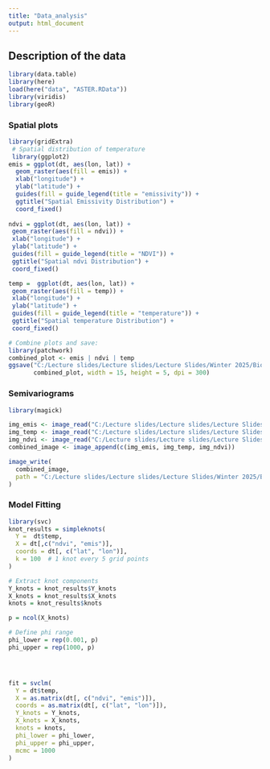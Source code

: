 ```yaml
---
title: "Data_analysis"
output: html_document
---
```



## Description of the data

```r
library(data.table)
library(here)
load(here("data", "ASTER.RData"))
library(viridis)
library(geoR)
```

### Spatial plots
```r
library(gridExtra) 
 # Spatial distribution of temperature
 library(ggplot2)
emis = ggplot(dt, aes(lon, lat)) +
  geom_raster(aes(fill = emis)) +
  xlab("longitude") +
  ylab("latitude") +
  guides(fill = guide_legend(title = "emissivity")) +
  ggtitle("Spatial Emissivity Distribution") +
  coord_fixed()
 
ndvi = ggplot(dt, aes(lon, lat)) +
 geom_raster(aes(fill = ndvi)) +
 xlab("longitude") +
 ylab("latitude") +
 guides(fill = guide_legend(title = "NDVI")) +
 ggtitle("Spatial ndvi Distribution") +
 coord_fixed()

temp =  ggplot(dt, aes(lon, lat)) +
 geom_raster(aes(fill = temp)) +
 xlab("longitude") +
 ylab("latitude") +
 guides(fill = guide_legend(title = "temperature")) +
 ggtitle("Spatial temperature Distribution") +
 coord_fixed()

# Combine plots and save: 
library(patchwork)
combined_plot <- emis | ndvi | temp
ggsave("C:/Lecture slides/Lecture slides/Lecture Slides/Winter 2025/Biostat 815/Quiz2/svc/figures/spatial_horizontal_stack.png",
       combined_plot, width = 15, height = 5, dpi = 300)

```

### Semivariograms
```r
library(magick)

img_emis <- image_read("C:/Lecture slides/Lecture slides/Lecture Slides/Winter 2025/Biostat 815/Quiz2/svc/figures/sv.EMIS.png")
img_temp <- image_read("C:/Lecture slides/Lecture slides/Lecture Slides/Winter 2025/Biostat 815/Quiz2/svc/figures/sv.TEMP.png")
img_ndvi <- image_read("C:/Lecture slides/Lecture slides/Lecture Slides/Winter 2025/Biostat 815/Quiz2/svc/figures/sv.NDVI.png")
combined_image <- image_append(c(img_emis, img_temp, img_ndvi))

image_write(
  combined_image,
  path = "C:/Lecture slides/Lecture slides/Lecture Slides/Winter 2025/Biostat 815/Quiz2/svc/figures/semivariograms.png"
)
```

### Model Fitting
```r
library(svc)
knot_results = simpleknots(
  Y =  dt$temp,
  X = dt[,c("ndvi", "emis")],
  coords = dt[, c("lat", "lon")],
  k = 100  # 1 knot every 5 grid points 
)

# Extract knot components
Y_knots = knot_results$Y_knots
X_knots = knot_results$X_knots
knots = knot_results$knots

p = ncol(X_knots) 

# Define phi range
phi_lower = rep(0.001, p)
phi_upper = rep(1000, p)




fit = svclm(
  Y = dt$temp,
  X = as.matrix(dt[, c("ndvi", "emis")]),
  coords = as.matrix(dt[, c("lat", "lon")]),
  Y_knots = Y_knots,
  X_knots = X_knots,
  knots = knots,
  phi_lower = phi_lower,
  phi_upper = phi_upper,
  mcmc = 1000
) 
```
